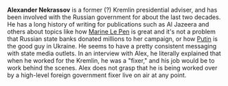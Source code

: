 {{Stub}}

'''Alexander Nekrassov''' is a former (?) Kremlin presidential adviser, and has been involved with the Russian government for about the last two decades. He has a long history of writing for publications such as Al Jazeera and others about topics like how [[Marine Le Pen]] is great and it's not a problem that Russian state banks donated millions to her campaign, or how [[Vladimir Putin|Putin]] is the good guy in Ukraine. He seems to have a pretty consistent messaging with state media outlets. In an interview with Alex, he literally explained that when he worked for the Kremlin, he was a "fixer," and his job would be to work behind the scenes. Alex does not grasp that he is being worked over by a high-level foreign government fixer live on air at any point.
